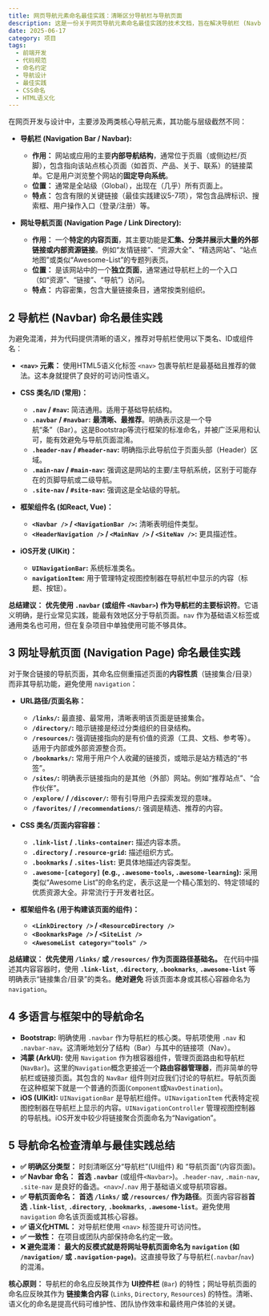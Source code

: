 ```yaml
---
title: 网页导航元素命名最佳实践：清晰区分导航栏与导航页面
description: 这是一份关于网页导航元素命名最佳实践的技术文档，旨在解决导航栏 (Navbar) 与网址导航页面 (Navigation Page) 因命名混淆（特别是都使用 `navigation`）带来的问题。
date: 2025-06-17
category: 项目
tags:
  - 前端开发
  - 代码规范
  - 命名约定
  - 导航设计
  - 最佳实践
  - CSS命名
  - HTML语义化
---
```


在网页开发与设计中，主要涉及两类核心导航元素，其功能与层级截然不同：

- **导航栏 (Navigation Bar / Navbar):**
  - **作用：** 网站或应用的主要**内部导航结构**，通常位于页眉（或侧边栏/页脚），包含指向该站点核心页面（如首页、产品、关于、联系）的链接菜单。它是用户浏览整个网站的**固定导向系统**。
  - **位置：** 通常是全站级（Global），出现在（几乎）所有页面上。
  - **特点：** 包含有限的关键链接（最佳实践建议5-7项），常包含品牌标识、搜索框、用户操作入口（登录/注册）等。

- **网址导航页面 (Navigation Page / Link Directory):**
  - **作用：** 一个**特定的内容页面**，其主要功能是**汇集、分类并展示大量的外部链接或内部资源链接**。例如“友情链接”、“资源大全”、“精选网站”、“站点地图”或类似“Awesome-List”的专题列表页。
  - **位置：** 是该网站中的一个**独立页面**，通常通过导航栏上的一个入口（如“资源”、“链接”、“导航”）访问。
  - **特点：** 内容密集，包含大量链接条目，通常按类别组织。

## 2 导航栏 (Navbar) 命名最佳实践

为避免混淆，并为代码提供清晰的语义，推荐对导航栏使用以下类名、ID或组件名：

- **`<nav>` 元素：** 使用HTML5语义化标签 `<nav>` 包裹导航栏是最基础且推荐的做法。这本身就提供了良好的可访问性语义。
- **CSS 类名/ID (常用)：**
  - **`.nav` / `#nav`:** 简洁通用。适用于基础导航结构。
  - **`.navbar` / `#navbar`:** **最清晰、最推荐**。明确表示这是一个导航“条”（Bar）。这是Bootstrap等流行框架的标准命名，并被广泛采用和认可，能有效避免与导航页面混淆。
  - **`.header-nav` / `#header-nav`:** 明确指示此导航位于页面头部（Header）区域。
  - **`.main-nav` / `#main-nav`:** 强调这是网站的主要/主导航系统，区别于可能存在的页脚导航或二级导航。
  - **`.site-nav` / `#site-nav`:** 强调这是全站级的导航。

- **框架组件名 (如React, Vue)：**
  - **`<Navbar />` / `<NavigationBar />`:** 清晰表明组件类型。
  - **`<HeaderNavigation />` / `<MainNav />` / `<SiteNav />`:** 更具描述性。

- **iOS开发 (UIKit)：**
  - **`UINavigationBar`:** 系统标准类名。
  - **`navigationItem`:** 用于管理特定视图控制器在导航栏中显示的内容（标题、按钮）。

**总结建议：** **优先使用 `.navbar` (或组件 `<Navbar>`) 作为导航栏的主要标识符**。它语义明确，是行业常见实践，能最有效地区分于导航页面。`nav` 作为基础语义标签或通用类名也可用，但在复杂项目中单独使用可能不够具体。

## 3 网址导航页面 (Navigation Page) 命名最佳实践

对于聚合链接的导航页面，其命名应侧重描述页面的**内容性质**（链接集合/目录）而非其导航功能，避免使用 `navigation`：

- **URL路径/页面名称：**
  - **`/links/`:** 最直接、最常用，清晰表明该页面是链接集合。
  - **`/directory/`:** 暗示链接是经过分类组织的目录结构。
  - **`/resources/`:** 强调链接指向的是有价值的资源（工具、文档、参考等）。适用于内部或外部资源整合页。
  - **`/bookmarks/`:** 常用于用户个人收藏的链接页，或暗示是站方精选的“书签”。
  - **`/sites/`:** 明确表示链接指向的是其他（外部）网站。例如“推荐站点”、“合作伙伴”。
  - **`/explore/` / `/discover/`:** 带有引导用户去探索发现的意味。
  - **`/favorites/` / `/recommendations/`:** 强调是精选、推荐的内容。

- **CSS 类名/页面内容容器：**
  - **`.link-list` / `.links-container`:** 描述内容本质。
  - **`.directory` / `.resource-grid`:** 描述组织方式。
  - **`.bookmarks` / `.sites-list`:** 更具体地描述内容类型。
  - **`.awesome-[category]` (e.g., `.awesome-tools`, `.awesome-learning`):** 采用类似“Awesome List”的命名约定，表示这是一个精心策划的、特定领域的优质资源大全。非常流行于开发者社区。

- **框架组件名 (用于构建该页面的组件)：**
  - **`<LinkDirectory />` / `<ResourceDirectory />`**
  - **`<BookmarksPage />` / `<SiteList />`**
  - **`<AwesomeList category="tools" />`**

**总结建议：** **优先使用 `/links/` 或 `/resources/` 作为页面路径基础名。** 在代码中描述其内容容器时，使用 **`.link-list`**, **`.directory`**, **`.bookmarks`**, **`.awesome-list`** 等明确表示“链接集合/目录”的类名。**绝对避免** 将该页面本身或其核心容器命名为 `navigation`。

## 4 多语言与框架中的导航命名

- **Bootstrap:** 明确使用 `.navbar` 作为导航栏的核心类。导航项使用 `.nav` 和 `.navbar-nav`。这清晰地划分了结构（Bar）与其中的链接项（Nav）。
- **鸿蒙 (ArkUI):** 使用 `Navigation` 作为根容器组件，管理页面路由和导航栏(`NavBar`)。这里的`Navigation`概念更接近一个**路由容器管理器**，而非简单的导航栏或链接页面。其包含的 `NavBar` 组件则对应我们讨论的导航栏。导航页面在这种框架下就是一个普通的页面(`Component`或`NavDestination`)。
- **iOS (UIKit):** `UINavigationBar` 是导航栏组件。`UINavigationItem` 代表特定视图控制器在导航栏上显示的内容。`UINavigationController` 管理视图控制器的导航栈。iOS开发中较少将链接聚合页面命名为“Navigation”。

## 5 导航命名检查清单与最佳实践总结

- **✅ 明确区分类型：** 时刻清晰区分“导航栏”(UI组件) 和 “导航页面”(内容页面)。
- **✅ Navbar 命名：** **首选 `.navbar`** (或组件`<Navbar>`)。`.header-nav`, `.main-nav`, `.site-nav` 是良好的备选。`<nav>`/`.nav` 用于基础语义或导航项容器。
- **✅ 导航页面命名：** **首选 `/links/` 或 `/resources/` 作为路径**。页面内容容器**首选 `.link-list`**, **`.directory`**, **`.bookmarks`**, **`.awesome-list`**。避免使用 `navigation` 命名该页面或其核心容器。
- **✅ 语义化HTML：** 对导航栏使用 `<nav>` 标签提升可访问性。
- **✅ 一致性：** 在项目或团队内部保持命名约定一致。
- **❌ 避免混淆：** **最大的反模式就是将网址导航页面命名为 `navigation` (如 `/navigation/` 或 `.navigation-page`)**。这直接导致了与导航栏(`.navbar`/`nav`)的混淆。

**核心原则：** 导航栏的命名应反映其作为 **UI控件栏** (`Bar`) 的特性；网址导航页面的命名应反映其作为 **链接集合内容** (`Links`, `Directory`, `Resources`) 的特性。清晰、语义化的命名是提高代码可维护性、团队协作效率和最终用户体验的关键。

